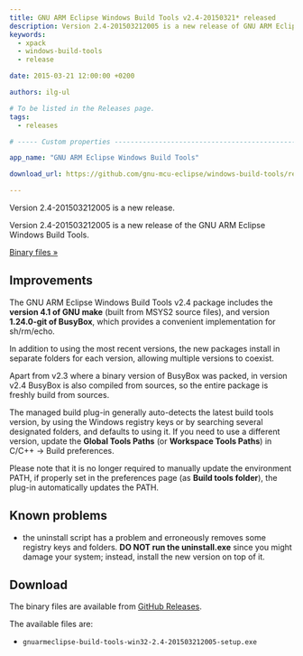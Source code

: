 ```yaml
---
title: GNU ARM Eclipse Windows Build Tools v2.4-20150321* released
description: Version 2.4-201503212005 is a new release of GNU ARM Eclipse Windows Build Tools.
keywords:
  - xpack
  - windows-build-tools
  - release

date: 2015-03-21 12:00:00 +0200

authors: ilg-ul

# To be listed in the Releases page.
tags:
  - releases

# ----- Custom properties -----------------------------------------------------

app_name: "GNU ARM Eclipse Windows Build Tools"

download_url: https://github.com/gnu-mcu-eclipse/windows-build-tools/releases/tag/v2.4/

---
```


<head><title>{frontMatter.title}</title></head>

Version 2.4-201503212005 is a new release.

<!-- truncate -->

Version 2.4-201503212005 is a new release of the GNU ARM Eclipse Windows Build Tools.

<!-- truncate -->

<p><a href={frontMatter.download_url}>Binary files »</a></p>

## Improvements

The GNU ARM Eclipse Windows Build Tools v2.4 package includes the **version 4.1 of GNU make** (built from MSYS2 source files), and version **1.24.0-git of BusyBox**, which provides a convenient implementation for sh/rm/echo.

In addition to using the most recent versions, the new packages install in separate folders for each version, allowing multiple versions to coexist.

Apart from v2.3 where a binary version of BusyBox was packed, in version v2.4 BusyBox is also compiled from sources, so the entire package is freshly build from sources.

The managed build plug-in generally auto-detects the latest build tools version, by using the Windows registry keys or by searching several designated folders, and defaults to using it. If you need to use a different version, update the **Global Tools Paths** (or **Workspace Tools Paths**) in C/C++ → Build preferences.

Please note that it is no longer required to manually update the environment PATH, if properly set in the preferences page (as **Build tools folder**), the plug-in automatically updates the PATH.

## Known problems

* the uninstall script has a problem and erroneously removes some registry keys and folders. **DO NOT run the uninstall.exe** since you might damage your system; instead, install the new version on top of it.

## Download

The binary files are available from <a href={frontMatter.download_url}>GitHub Releases</a>.

The available files are:

* `gnuarmeclipse-build-tools-win32-2.4-201503212005-setup.exe`
